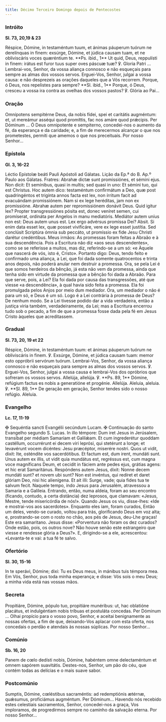 ```yaml
---
title: Décimo Terceiro Domingo depois de Pentecostes
---
```


### Intróito

**Sl. 73, 20,19 & 23**

<div class="side-by-side not-content">
  <span>
    Réspice, Dómine, in testaméntum tuum, et ánimas páuperum tuórum ne derelínquas in finem:
    exsúrge, Dómine, et júdica causam tuam, et ne obliviscáris voces quæréntium te. **Ps. ibid., 1**
    Ut quid, Deus, reppulísti in finem: irátus est furor tuus super oves páscuæ tuæ? ℣. Gloria Patri
    ...
  </span>
  <span>
    Lembrai-vos, Senhor, da vossa aliança connosco e não esqueçais para sempre as almas dos vossos
    servos. Erguei-Vos, Senhor, julgai a vossa causa: e não desprezeis as orações daqueles que a Vós
    recorrem. Porque, ó Deus, nos repelistes para sempre? **Sl. ibid., 1** Porque, ó Deus, cresceu a
    vossa ira contra as ovelhas dos vossos pastos? ℣. Glória ao Pai...
  </span>
</div>

### Oração

<div class="side-by-side not-content">
  <span>
    Omnípotens sempitérne Deus, da nobis fídei, spei et caritátis augméntum: et, ut mereámur asséqui
    quod promíttis, fac nos amáre quod prǽcipis. Per Dóminum ...
  </span>
  <span>
    Ó Deus omnipotente e sempiterno, concedei-nos o aumento da fé, da esperança e da caridade; e, a
    fim de merecermos alcançar o que nos prometestes, permiti que amemos o que nos preceituais. Por
    nosso Senhor...
  </span>
</div>

### Epístola

**Gl. 3, 16-22**

<div class="side-by-side not-content">
  <span>Léctio Epístolæ beáti Pauli Apóstoli ad Gálatas.</span>
  <span>Lição da Ep.ª do B. Ap.º Paulo aos Gálatas.</span>
  <span>
    Fratres: Abrahæ dictæ sunt promissiónes, et sémini ejus. Non dicit: Et semínibus, quasi in
    multis; sed quasi in uno: Et sémini tuo, qui est Christus. Hoc autem dico: testaméntum
    confirmátum a Deo, quæ post quadringéntos et trigínta annos facta est lex, non írritum facit ad
    evacuándam promissiónem. Nam si ex lege heréditas, jam non ex promissióne. Abrahæ autem per
    repromissiónem donávit Deus. Quid igitur lex? Propter transgressiónes pósita est, donec veníret
    semen, cui promíserat, ordináta per Angelos in manu mediatóris. Mediátor autem uníus non est:
    Deus autem unus est. Lex ergo advérsus promíssa Dei? Absit. Si enim data esset lex, quæ posset
    vivificáre, vere ex lege esset justítia. Sed conclúsit Scriptúra ómnia sub peccáto, ut promíssio
    ex fide Jesu Christi darétur credéntibus.
  </span>
  <span>
    Meus irmãos: As promessas foram feitas a Abraão e à sua descendência. Pois a Escritura não diz
    «aos seus descendentes», como se se referisse a muitos, mas diz, referindo-se a um só: «e Àquele
    que nascerá de vós, isto é, Cristo». Portanto digo: Deus, tendo feito e confirmado uma aliança,
    a Lei, que foi dada somente quatrocentos e trinta anos depois, não poderá anular nem destruir a
    promessa. Ora, se pela Lei é que somos herdeiros da bênção, já esta não vem da promessa, ainda
    que tenha sido em virtude da promessa que a bênção foi dada a Abraão. Para que serve, pois, a
    Lei? Ela foi dada por causa das transgressões, até que viesse «a descendência», à qual havia
    sido feita a promessa. Ela foi promulgada pelos Anjos por meio dum mediador. Ora, um mediador o
    não é para um só, e Deus é um só. Logo é a Lei contrária à promessa de Deus? De nenhum modo. Se
    a Lei tivesse podido dar a vida verdadeira, então a justiça viria também, verdadeiramente, da
    Lei; mas a Escritura encerrou tudo sob o pecado, a fim de que a promessa fosse dada pela fé em
    Jesus Cristo àqueles que acreditassem.
  </span>
</div>

### Gradual

**Sl. 73, 20, 19 et 22**

<div class="side-by-side not-content">
  <span>
    Réspice, Dómine, in testaméntum tuum: et ánimas páuperum tuórum ne obliviscáris in finem. ℣.
    Exsúrge, Dómine, et júdica causam tuam: memor esto oppróbrii servórum tuórum.
  </span>
  <span>
    Lembrai-Vos, Senhor, da vossa aliança connosco e não esqueçais para sempre as almas dos vossos
    servos. ℣. Erguei-Vos, Senhor, julgai a vossa causa e lembrai-Vos dos opróbrios que sofreram os
    vossos servos.
  </span>
  <span>
    Allelúja, allelúja. ℣. **Ps. 89, 1** Dómine, refúgium factus es nobis a generatióne et progénie.
    Allelúja.
  </span>
  <span>
    Aleluia, aleluia. ℣. **Sl. 89, 1** De geração em geração, Senhor tendes sido o nosso refúgio.
    Aleluia.
  </span>
</div>

### Evangelho

**Lc. 17, 11-19**

<div class="side-by-side not-content">
  <span>
    <span class="text-red-500">✠</span> Sequéntia sancti Evangélii secúndum Lucam.
  </span>
  <span>
    <span class="text-red-500">✠</span> Continuação do santo Evangelho segundo S. Lucas.
  </span>
  <span>
    In illo témpore: Dum iret Jesus in Jerúsalem, transíbat per médiam Samaríam et Galilǽam. Et cum
    ingrederétur quoddam castéllum, occurrérunt ei decem viri leprósi, qui stetérunt a longe; et
    levavérunt vocem dicéntes: Jesu præcéptor, miserére nostri. Quos ut vidit, dixit: Ite, osténdite
    vos sacerdótibus. Et factum est, dum irent, mundáti sunt. Unus autem ex illis, ut vidit quia
    mundátus est, regréssus est, cum magna voce magníficans Deum, et cecidit in fáciem ante pedes
    ejus, grátias agens: et hic erat Samaritánus. Respóndens autem Jesus, dixit: Nonne decem mundáti
    sunt? et novem ubi sunt? Non est invéntus, qui redíret et daret glóriam Deo, nisi hic
    alienígena. Et ait illi: Surge, vade; quia fides tua te salvum fecit.
  </span>
  <span>
    Naquele tempo, indo Jesus para Jerusalém, atravessou a Samaria e a Galileia. Entrando, então,
    numa aldeia, foram ao seu encontro (ficando, contudo, a certa distância) dez leprosos, que
    clamavam: «Jesus, Mestre, tende misericórdia de nós!». Quando Jesus os viu, disse-lhes: «Ide e
    mostrai-vos aos sacerdotes». Enquanto eles iam, foram curados, Então um deles, vendo-se curado,
    voltou para trás, glorificando Deus em voz alta; e, prostrando-se com o rosto no chão, aos pés
    de Jesus, deu-Lhe graças! Este era samaritano. Jesus disse: «Porventura não foram os dez
    curados? Onde estão, pois, os outros nove? Não houve senão este estrangeiro que viesse e
    rendesse glória a Deus?». E, dirigindo-se a ele, acrescentou: «Levanta-te e vai: a tua fé te
    salvo.
  </span>
</div>

### Ofertório

**Sl. 30, 15-16**

<div class="side-by-side not-content">
  <span>In te sperávi, Dómine; dixi: Tu es Deus meus, in mánibus tuis témpora mea.</span>
  <span>
    Em Vós, Senhor, pus toda minha esperança; e disse: Vós sois o meu Deus; a minha vida está nas
    vossas mãos.
  </span>
</div>

### Secreta

<div class="side-by-side not-content">
  <span>
    Propitiáre, Dómine, pópulo tuo, propitiáre munéribus: ut, hac oblatióne placátus, et
    indulgéntiam nobis tríbuas et postuláta concedas. Per Dóminum ...
  </span>
  <span>
    Olhai propício para o vosso povo, Senhor, e aceitai benignamente as nossas ofertas, a fim de
    que, deixando-Vos aplacar com esta oferta, nos concedais o perdão e atendais às nossas súplicas.
    Por nosso Senhor...
  </span>
</div>

### Comúnio

**Sb. 16, 20**

<div class="side-by-side not-content">
  <span>
    Panem de cœlo dedísti nobis, Dómine, habéntem omne delectaméntum et omnem sapórem suavitátis.
  </span>
  <span>Destes-nos, Senhor, um pão do céu, que contém todas as delícias e o mais suave sabor.</span>
</div>

### Postcomúnio

<div class="side-by-side not-content">
  <span>
    Sumptis, Dómine, cœléstibus sacraméntis: ad redemptiónis ætérnæ, quǽsumus, proficiámus
    augméntum. Per Dóminum...
  </span>
  <span>
    Havendo nós recebido estes celestiais sacramentos, Senhor, concedei-nos a graça, Vos imploramos,
    de progredirmos sempre no caminho da salvação eterna. Por nosso Senhor...
  </span>
</div>
